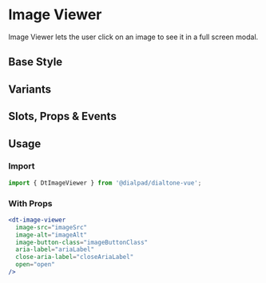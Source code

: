 

<Meta of={ImageViewerStories}/>

# Image Viewer

<Subtitle>
  Image Viewer lets the user click on an image to see it in a full screen modal.
</Subtitle>

## Base Style

<Canvas>
  <Story of={ImageViewerStories.Default} />
</Canvas>

## Variants

<Canvas>
  <Story of={ImageViewerStories.Variants} />
</Canvas>

## Slots, Props & Events

<Controls />

## Usage

### Import

```jsx
import { DtImageViewer } from '@dialpad/dialtone-vue';
```

### With Props

```jsx
<dt-image-viewer
  image-src="imageSrc"
  image-alt="imageAlt"
  image-button-class="imageButtonClass"
  aria-label="ariaLabel"
  close-aria-label="closeAriaLabel"
  open="open"
/>
```
